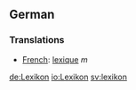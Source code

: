 ==German==

===Translations===
*[[French]]: [[lexique]] ''m''

[[de:Lexikon]]
[[io:Lexikon]]
[[sv:lexikon]]